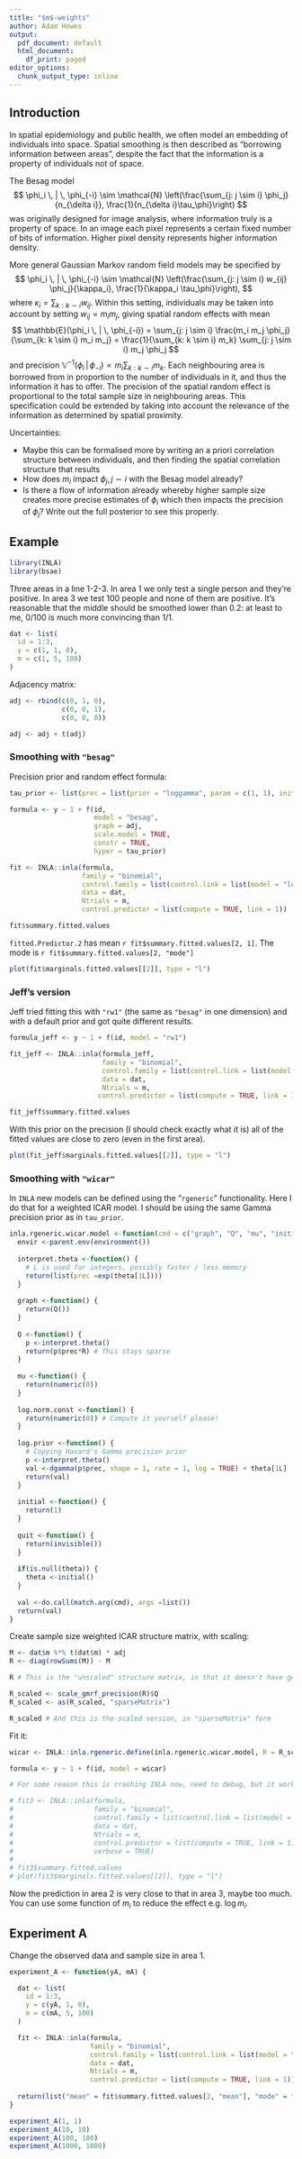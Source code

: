 ```yaml
---
title: "$m$-weights"
author: Adam Howes
output:
  pdf_document: default
  html_document:
    df_print: paged
editor_options:
  chunk_output_type: inline
---
```


## Introduction

In spatial epidemiology and public health, we often model an embedding of individuals into space.
Spatial smoothing is then described as "borrowing information between areas", despite the fact that the information is a property of individuals not of space.

The Besag model 
$$
\phi_i \, | \, \phi_{-i} \sim \mathcal{N} \left(\frac{\sum_{j: j \sim i} \phi_j}{n_{\delta i}}, \frac{1}{n_{\delta i}\tau_\phi}\right)
$$
was originally designed for image analysis, where information truly is a property of space.
In an image each pixel represents a certain fixed number of bits of information.
Higher pixel density represents higher information density.

More general Gaussian Markov random field models may be specified by
$$
\phi_i \, | \, \phi_{-i} \sim \mathcal{N} \left(\frac{\sum_{j: j \sim i} w_{ij} \phi_j}{\kappa_i}, \frac{1}{\kappa_i \tau_\phi}\right),
$$
where $\kappa_i = \sum_{k: k \sim i} w_{ij}$.
Within this setting, individuals may be taken into account by setting $w_{ij} = m_i m_j$, giving spatial random effects with mean
$$
\mathbb{E}(\phi_i \, | \, \phi_{-i}) 
= \sum_{j: j \sim i} \frac{m_i m_j \phi_j}{\sum_{k: k \sim i} m_i m_j} 
= \frac{1}{\sum_{k: k \sim i} m_k} \sum_{j: j \sim i} m_j \phi_j
$$
and precision $\mathbb{V}^{-1}(\phi_i \, | \, \phi_{-i}) \propto m_i \sum_{k: k \sim i} m_k$.
Each neighbouring area is borrowed from in proportion to the number of individuals in it, and thus the information it has to offer. 
The precision of the spatial random effect is proportional to the total sample size in neighbouring areas.
This specification could be extended by taking into account the relevance of the information as determined by spatial proximity.

Uncertainties:

* Maybe this can be formalised more by writing an a priori correlation structure between individuals, and then finding the spatial correlation structure that results
* How does $m_i$ impact $\phi_j, \, j \sim i$ with the Besag model already?
* Is there a flow of information already whereby higher sample size creates more precise estimates of $\phi_i$ which then impacts the precision of $\phi_j$? Write out the full posterior to see this properly.

\newpage

## Example

```r
library(INLA)
library(bsae)
```

Three areas in a line 1-2-3.
In area 1 we only test a single person and they're positive.
In area 3 we test 100 people and none of them are positive.
It's reasonable that the middle should be smoothed lower than 0.2: at least to me, 0/100 is much more convincing than 1/1.

```r
dat <- list(
  id = 1:3,
  y = c(1, 1, 0),
  m = c(1, 5, 100)
)
```

Adjacency matrix:

```r
adj <- rbind(c(0, 1, 0),
             c(0, 0, 1),
             c(0, 0, 0))

adj <- adj + t(adj)
```

### Smoothing with `"besag"`

Precision prior and random effect formula:

```r
tau_prior <- list(prec = list(prior = "loggamma", param = c(1, 1), initial = 1, fixed = FALSE))

formula <- y ~ 1 + f(id, 
                     model = "besag", 
                     graph = adj, 
                     scale.model = TRUE, 
                     constr = TRUE, 
                     hyper = tau_prior)

fit <- INLA::inla(formula,
                  family = "binomial",
                  control.family = list(control.link = list(model = "logit")),
                  data = dat,
                  Ntrials = m,
                  control.predictor = list(compute = TRUE, link = 1))

fit$summary.fitted.values
```
`fitted.Predictor.2` has mean `r fit$summary.fitted.values[2, 1]`.
The mode is `r fit$summary.fitted.values[2, "mode"]`

```r
plot(fit$marginals.fitted.values[[2]], type = "l")
```

\newpage

### Jeff's version

Jeff tried fitting this with `"rw1"` (the same as `"besag"` in one dimension) and with a default prior and got quite different results.

```r
formula_jeff <- y ~ 1 + f(id, model = "rw1")

fit_jeff <- INLA::inla(formula_jeff,
                       family = "binomial",
                       control.family = list(control.link = list(model = "logit")),
                       data = dat,
                       Ntrials = m,
                      control.predictor = list(compute = TRUE, link = 1))

fit_jeff$summary.fitted.values
```

With this prior on the precision (I should check exactly what it is) all of the fitted values are close to zero (even in the first area).

```r
plot(fit_jeff$marginals.fitted.values[[2]], type = "l")
```

\newpage

### Smoothing with `"wicar"`

In `INLA` new models can be defined using the "`rgeneric`" functionality.
Here I do that for a weighted ICAR model.
I should be using the same Gamma precision prior as in `tau_prior`.

```r
inla.rgeneric.wicar.model <-function(cmd = c("graph", "Q", "mu", "initial","log.norm.const", "log.prior", "quit"), theta = NULL) {
  envir <-parent.env(environment())
  
  interpret.theta <-function() {
    # L is used for integers, possibly faster / less memory
    return(list(prec =exp(theta[1L])))
  }
  
  graph <-function() {
    return(Q())
  }
  
  Q <-function() {
    p <-interpret.theta()
    return(p$prec*R) # This stays sparse
  }
  
  mu <-function() {
    return(numeric(0))
  }
  
  log.norm.const <-function() {
    return(numeric(0)) # Compute it yourself please!
  }
  
  log.prior <-function() {
    # Copying Havard's Gamma precision prior
    p <-interpret.theta()
    val <-dgamma(p$prec, shape = 1, rate = 1, log = TRUE) + theta[1L]
    return(val)
  }
  
  initial <-function() {
    return(1)
  }
  
  quit <-function() {
    return(invisible())
  }
  
  if(is.null(theta)) {
    theta <-initial()
  }
  
  val <-do.call(match.arg(cmd), args =list())
  return(val)
}
```

Create sample size weighted ICAR structure matrix, with scaling:

```r
M <- dat$m %*% t(dat$m) * adj
R <- diag(rowSums(M)) - M

R # This is the "unscaled" structure matrix, in that it doesn't have generalised variance of one

R_scaled <- scale_gmrf_precision(R)$Q
R_scaled <- as(R_scaled, "sparseMatrix")

R_scaled # And this is the scaled version, in "sparseMatrix" form
```

Fit it:

```r
wicar <- INLA::inla.rgeneric.define(inla.rgeneric.wicar.model, R = R_scaled)

formula <- y ~ 1 + f(id, model = wicar)

# For some reason this is crashing INLA now, need to debug, but it worked before..

# fit3 <- INLA::inla(formula,
#                    family = "binomial",
#                    control.family = list(control.link = list(model = "logit")),
#                    data = dat,
#                    Ntrials = m,
#                    control.predictor = list(compute = TRUE, link = 1),
#                    verbose = TRUE)
# 
# fit3$summary.fitted.values
# plot(fit3$marginals.fitted.values[[2]], type = "l")
```
Now the prediction in area 2 is very close to that in area 3, maybe too much.
You can use some function of $m_i$ to reduce the effect e.g. $\log m_i$.

\newpage

## Experiment A

Change the observed data and sample size in area 1.

```r

experiment_A <- function(yA, mA) {

  dat <- list(
    id = 1:3,
    y = c(yA, 1, 0),
    m = c(mA, 5, 100)
  )

  fit <- INLA::inla(formula,
                    family = "binomial",
                    control.family = list(control.link = list(model = "logit")),
                    data = dat,
                    Ntrials = m,
                    control.predictor = list(compute = TRUE, link = 1))
  
  return(list("mean" = fit$summary.fitted.values[2, "mean"], "mode" = fit$summary.fitted.values[2, "mode"]))
}

experiment_A(1, 1)
experiment_A(10, 10)
experiment_A(100, 100)
experiment_A(1000, 1000)
```